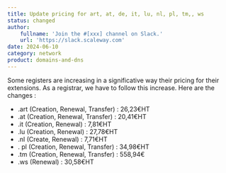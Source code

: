 ```yaml
---
title: Update pricing for art, at, de, it, lu, nl, pl, tm,, ws
status: changed
author:
    fullname: 'Join the #[xxx] channel on Slack.'
    url: 'https://slack.scaleway.com'
date: 2024-06-10
category: network
product: domains-and-dns
---
```


Some registers are increasing in a significative way their pricing for their extensions. As a registrar, we have to follow this increase. Here are the changes : 
- .art (Creation, Renewal, Transfer) : 26,23€HT
- .at  (Creation, Renewal, Transfer) : 20,41€HT
- .it (Creation, Renewal) : 7,81€HT
- .lu (Creation, Renewal) : 27,78€HT
- .nl (Create, Renewal) : 7,71€HT
- . pl (Creation, Renewal, Transfer) : 34,98€HT
- .tm (Creation, Renewal, Transfer) : 558,94€
- .ws (Renewal) : 30,58€HT

